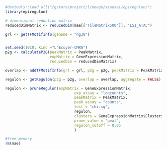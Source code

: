 ```r
#devtools::load_all("/gstore/project/lineage/xiaosai/epiregulon/")
library(epiregulon)

# dimensional reduction matrix
reducedDimMatrix <- reducedDim(mae[['TileMatrix500']], "LSI_ATAC")

grl <- getTFMotifInfo(genome = "hg38")


set.seed(1010, kind ="L'Ecuyer-CMRG")
p2g <- calculateP2G(peakMatrix = PeakMatrix, 
                    expMatrix = GeneExpressionMatrix, 
                    reducedDim = reducedDimMatrix)

overlap <- addTFMotifInfo(grl = grl, p2g = p2g, peakMatrix = PeakMatrix)

regulon <- getRegulon(p2g = p2g, overlap = overlap, aggregate = FALSE)

regulon <- pruneRegulon(expMatrix = GeneExpressionMatrix,
                               exp_assay = "logcounts",
                               peakMatrix = PeakMatrix,
                               peak_assay = "counts",
                               test = "chi.sq",
                               regulon,
                               clusters = GeneExpressionMatrix$Clusters,
                               prune_value = "pval",
                               regulon_cutoff = 0.05
                               )

#free memory
rm(mae)
```
